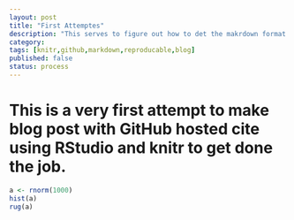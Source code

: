 ```yaml
---
layout: post
title: "First Attemptes"
description: "This serves to figure out how to det the makrdown format reports published on github hosted blog."
category: 
tags: [knitr,github,markdown,reproducable,blog]
published: false
status: process
---
```



This is a very first attempt to make blog post with GitHub hosted cite using RStudio and knitr to get done the job.
========================================================
```r
a <- rnorm(1000)
hist(a)
rug(a)
```

